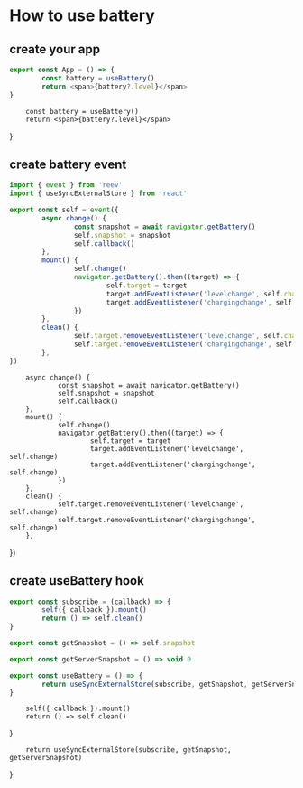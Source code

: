 # How to use battery

## create your app

```ts
export const App = () => {
        const battery = useBattery()
        return <span>{battery?.level}</span>
}
```

        const battery = useBattery()
        return <span>{battery?.level}</span>
}

<App />

## create battery event

```ts
import { event } from 'reev'
import { useSyncExternalStore } from 'react'

export const self = event({
        async change() {
                const snapshot = await navigator.getBattery()
                self.snapshot = snapshot
                self.callback()
        },
        mount() {
                self.change()
                navigator.getBattery().then((target) => {
                        self.target = target
                        target.addEventListener('levelchange', self.change)
                        target.addEventListener('chargingchange', self.change)
                })
        },
        clean() {
                self.target.removeEventListener('levelchange', self.change)
                self.target.removeEventListener('chargingchange', self.change)
        },
})
```


        async change() {
                const snapshot = await navigator.getBattery()
                self.snapshot = snapshot
                self.callback()
        },
        mount() {
                self.change()
                navigator.getBattery().then((target) => {
                        self.target = target
                        target.addEventListener('levelchange', self.change)
                        target.addEventListener('chargingchange', self.change)
                })
        },
        clean() {
                self.target.removeEventListener('levelchange', self.change)
                self.target.removeEventListener('chargingchange', self.change)
        },
})

## create useBattery hook

```ts
export const subscribe = (callback) => {
        self({ callback }).mount()
        return () => self.clean()
}

export const getSnapshot = () => self.snapshot

export const getServerSnapshot = () => void 0

export const useBattery = () => {
        return useSyncExternalStore(subscribe, getSnapshot, getServerSnapshot)
}
```

        self({ callback }).mount()
        return () => self.clean()
}



        return useSyncExternalStore(subscribe, getSnapshot, getServerSnapshot)
}
